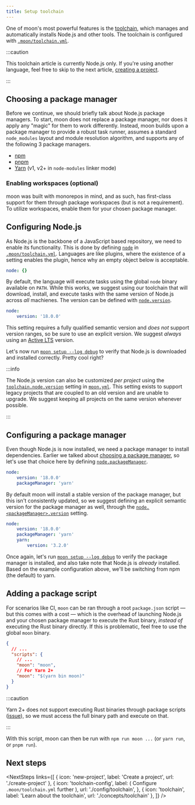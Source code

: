 ```yaml
---
title: Setup toolchain
---
```



<HeaderLabel text="4 min" />

One of moon's most powerful features is the [toolchain](./concepts/toolchain), which manages and
automatically installs Node.js and other tools. The toolchain is configured with
[`.moon/toolchain.yml`](./config/toolchain).

:::caution

This toolchain article is currently Node.js only. If you're using another language, feel free to
skip to the next article, [creating a project](./create-project).

:::

## Choosing a package manager

Before we continue, we should briefly talk about Node.js package managers. To start, moon does not
replace a package manager, nor does it apply any "magic" for them to work differently. Instead, moon
builds upon a package manager to provide a robust task runner, assumes a standard `node_modules`
layout and module resolution algorithm, and supports any of the following 3 package managers.

- [npm](https://docs.npmjs.com/)
- [pnpm](https://pnpm.io/)
- [Yarn](https://yarnpkg.com/) (v1, v2+ in `node-modules` linker mode)

### Enabling workspaces (optional)

moon was built with monorepos in mind, and as such, has first-class support for them through package
workspaces (but is not a requirement). To utilize workspaces, enable them for your chosen package
manager.


<PackageWorkspaces />

## Configuring Node.js

As Node.js is the backbone of a JavaScript based repository, we need to enable its functionality.
This is done by defining [`node`](./config/toolchain#node) in
[`.moon/toolchain.yml`](./config/toolchain). Languages are like plugins, where the existence of a
setting enables the plugin, hence why an empty object below is acceptable.

```yaml title=".moon/toolchain.yml"
node: {}
```

By default, the language will execute tasks using the global `node` binary available on `PATH`.
While this works, we suggest using our toolchain that will download, install, and execute tasks with
the same version of Node.js across _all_ machienes. The version can be defined with
[`node.version`](./config/toolchain#version).

```yaml title=".moon/toolchain.yml"
node:
	version: '18.0.0'
```

This setting requires a fully qualified semantic version and _does not_ support version ranges, so
be sure to use an explicit version. We suggest _always_ using an
[Active LTS](https://nodejs.org/en/about/releases/) version.

Let's now run [`moon setup --log debug`](./commands/setup) to verify that Node.js is downloaded and
installed correctly. Pretty cool right?

:::info

The Node.js version can also be customized _per project_ using the
[`toolchain.node.version`](./config/project#node) setting in [`moon.yml`](./config/project). This
setting exists to support legacy projects that are coupled to an old version and are unable to
upgrade. We suggest keeping all projects on the same version whenever possible.

:::

## Configuring a package manager

Even though Node.js is now installed, we need a package manager to install dependencies. Earlier we
talked about [choosing a package manager](./install#choosing-a-package-manager), so let's use that
choice here by defining [`node.packageManager`](./config/toolchain#packagemanager).

```yaml title=".moon/toolchain.yml"
node:
	version: '18.0.0'
	packageManager: 'yarn'
```

By default moon will install a stable version of the package manager, but this isn't consistently
updated, so we suggest defining an explicit semantic version for the package manager as well,
through the [`node.<packageManager>.version`](./config/toolchain#version-1) setting.

```yaml title=".moon/toolchain.yml"
node:
	version: '18.0.0'
	packageManager: 'yarn'
	yarn:
		version: '3.2.0'
```

Once again, let's run [`moon setup --log debug`](./commands/setup) to verify the package manager is
installed, and also take note that Node.js is _already_ installed. Based on the example
configuration above, we'll be switching from npm (the default) to yarn.

## Adding a package script

For scenarios like CI, `moon` can be ran through a root `package.json` script — but this comes with
a cost — which is the overhead of launching Node.js and your chosen package manager to execute the
Rust binary, _instead of_ executing the Rust binary directly. If this is problematic, feel free to
use the global `moon` binary.

```json title="package.json"
{
  // ...
  "scripts": {
    // ...
    "moon": "moon",
    // For Yarn 2+
    "moon": "$(yarn bin moon)"
  }
}
```

:::caution

Yarn 2+ does not support executing Rust binaries through package scripts
([issue](https://github.com/yarnpkg/berry/issues/882)), so we must access the full binary path and
execute on that.

:::

With this script, moon can then be run with `npm run moon ...` (or `yarn run`, or `pnpm run`).

## Next steps

<NextSteps
  links={[
    { icon: 'new-project', label: 'Create a project', url: './create-project' },
    {
      icon: 'toolchain-config',
      label: (
        <span>
          Configure <code>.moon/toolchain.yml</code> further
        </span>
      ),
      url: './config/toolchain',
    },
    { icon: 'toolchain', label: 'Learn about the toolchain', url: './concepts/toolchain' },
  ]}
/>
